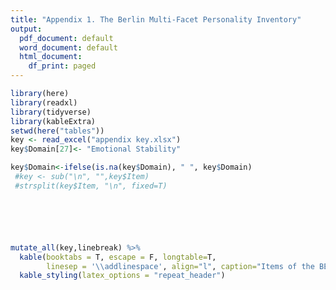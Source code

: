 ```yaml
---
title: "Appendix 1. The Berlin Multi-Facet Personality Inventory"
output:
  pdf_document: default
  word_document: default
  html_document:
    df_print: paged
---
```


```r
library(here)
library(readxl)
library(tidyverse)
library(kableExtra)
setwd(here("tables"))
key <- read_excel("appendix key.xlsx")
key$Domain[27]<- "Emotional Stability"

key$Domain<-ifelse(is.na(key$Domain), " ", key$Domain)
 #key <- sub("\n", "",key$Item)
 #strsplit(key$Item, "\n", fixed=T)






mutate_all(key,linebreak) %>% 
  kable(booktabs = T, escape = F, longtable=T,
        linesep = '\\addlinespace', align="l", caption="Items of the BERLIN M-F PI and their corresponding facets and domains")%>% 
  kable_styling(latex_options = "repeat_header")
```
